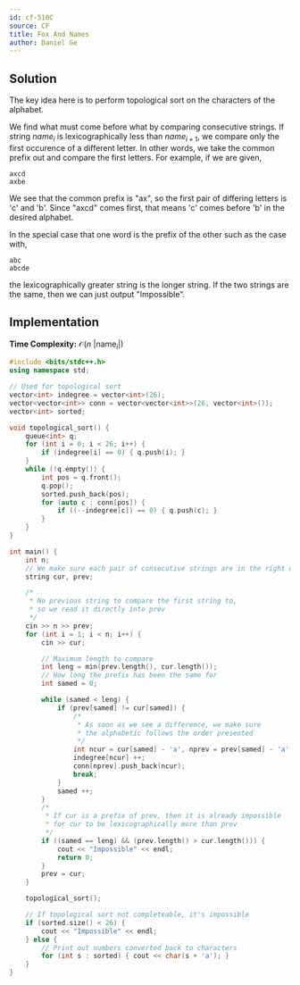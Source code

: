 ```yaml
---
id: cf-510C
source: CF
title: Fox And Names
author: Daniel Ge
---
```


## Solution
The key idea here is to perform topological sort on the characters of the alphabet. 

We find what must come before what by comparing consecutive strings. If string $name_i$ is lexicographically less than $name_{i+1}$, we compare only the first occurence of a different letter. In other words, we take the common prefix out and compare the first letters. For example, if we are given,
```
axcd
axbe
```
We see that the common prefix is "ax", so the first pair of differing letters is 'c' and 'b'. Since "axcd" comes first, that means 'c' comes before 'b' in the desired alphabet.

In the special case that one word is the prefix of the other such as the case with,
```
abc
abcde
```
the lexicographically greater string is the longer string. If the two strings are the same, then we can just output "Impossible".
## Implementation

**Time Complexity:** $\mathcal{O}(n\text{ |name}_i|)$

<LanguageSection>
<CPPSection>

```cpp
#include <bits/stdc++.h>
using namespace std;

// Used for topological sort
vector<int> indegree = vector<int>(26);
vector<vector<int>> conn = vector<vector<int>>(26, vector<int>());
vector<int> sorted;

void topological_sort() {
	queue<int> q;
	for (int i = 0; i < 26; i++) {
		if (indegree[i] == 0) { q.push(i); }
	}
	while (!q.empty()) {
		int pos = q.front();
		q.pop();
		sorted.push_back(pos);
		for (auto c : conn[pos]) {
			if ((--indegree[c]) == 0) { q.push(c); }
		}
	}
}

int main() {
	int n;
	// We make sure each pair of consecutive strings are in the right order
	string cur, prev;  

	/*
	 * No previous string to compare the first string to, 
	 * so we read it directly into prev
	 */
	cin >> n >> prev;  
	for (int i = 1; i < n; i++) {
		cin >> cur;

		// Maximum length to compare
		int leng = min(prev.length(), cur.length());  
		// How long the prefix has been the same for
		int samed = 0;

		while (samed < leng) {
			if (prev[samed] != cur[samed]) {
				/*
				 * As soon as we see a difference, we make sure 
				 * the alphabetic follows the order presented
				 */
				int ncur = cur[samed] - 'a', nprev = prev[samed] - 'a';
				indegree[ncur] ++;
				conn[nprev].push_back(ncur);
				break;
			}
			samed ++;
		}
		/*
		 * If cur is a prefix of prev, then it is already impossible 
		 * for cur to be lexicographically more than prev
		 */
		if ((samed == leng) && (prev.length() > cur.length())) {
			cout << "Impossible" << endl;
			return 0;
		}
		prev = cur;
	}

	topological_sort();

	// If topological sort not completeable, it's impossible
	if (sorted.size() < 26) {
		cout << "Impossible" << endl;
	} else {
		// Print out numbers converted back to characters
		for (int s : sorted) { cout << char(s + 'a'); }
	}
}
```

</CPPSection>
</LanguageSection>